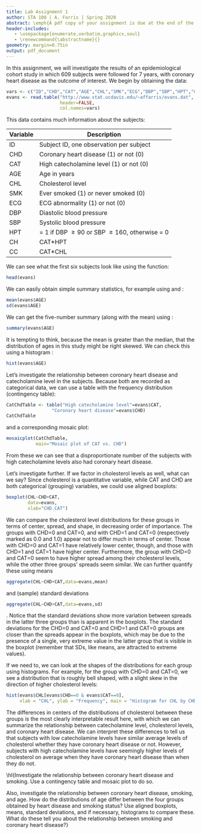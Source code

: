 ```yaml
---
title: Lab Assignment 1
author: STA 100 | A. Farris | Spring 2020
abstract: \emph{A pdf copy of your assignment is due at the end of the day (11:59pm PT) Monday, April 20. Submission of the pdf will be through Canvas. Please put in the effort to make it look reasonably professional -- you're encouraged to use R Markdown. Note that specific tasks for you are \hl{highlighted}.}
header-includes:
   - \usepackage{enumerate,verbatim,graphicx,soul}
   - \renewcommand{\abstractname}{}
geometry: margin=0.75in
output: pdf_document
---
```


\subsection*{Introduction to the Evans data}
In this assignment, we will investigate the results of an epidemiological cohort study in which 609 subjects were followed for 7 years, with coronary heart disease as the outcome of interest. We begin by obtaining the data:

```r
vars <- c("ID","CHD","CAT","AGE","CHL","SMK","ECG","DBP","SBP","HPT","CH","CC")
evans <- read.table("http://www.stat.ucdavis.edu/~affarris/evans.dat",
                    header=FALSE,
                    col.names=vars)
```

This data contains much information about the subjects:

| Variable | Description |
| -------- | ----------- |
|ID | Subject ID, one observation per subject |
|CHD | Coronary heart disease (1) or not (0)|
|CAT | High catecholamine level (1) or not (0)|
|AGE | Age in years|
|CHL | Cholesterol level|
|SMK | Ever smoked (1) or never smoked (0)|
|ECG | ECG abnormality (1) or not (0)|
|DBP | Diastolic blood pressure|
|SBP | Systolic blood pressure|
|HPT | = 1 if DBP $\ge 90$ or SBP $\ge 160$, otherwise = 0|
|CH | CAT*HPT|
|CC | CAT*CHL|

We can see what the first six subjects look like using the \verb+head+ function:
```r
head(evans)
```
We can easily obtain simple summary statistics, for example using \verb+mean+ and \verb+sd+:
```r
mean(evans$AGE)
sd(evans$AGE)
```
We can get the five-number summary (along with the mean) using \verb+summary+:
```r
summary(evans$AGE)
```

It is tempting to think, because the mean is greater than the median, that the distribution of ages in this study might be right skewed. We can check this using a histogram :
```r
hist(evans$AGE)
```

Let's investigate the relationship between coronary heart disease and catecholamine level in the subjects. Because both are recorded as categorical data, we can use a table with the frequency distribution (contingency table): 
```r
CatChdTable <- table("High catecholamine level"=evans$CAT,
                 "Coronary heart disease"=evans$CHD)
CatChdTable
```

and a corresponding mosaic plot:

```r
mosaicplot(CatChdTable,
           main="Mosaic plot of CAT vs. CHD")
```

From these we can see that a disproportionate number of the subjects with high catecholamine levels also had coronary heart disease.

Let's investigate further. If we factor in cholesterol levels as well, what can we say? Since cholesterol is a quantitative variable, while CAT and CHD are both categorical (grouping) variables, we could use aligned boxplots:

```r
boxplot(CHL~CHD+CAT,
        data=evans,
        xlab="CHD.CAT")
```

We can compare the cholesterol level distributions for these groups in terms of center, spread, and shape, in decreasing order of importance. The groups with CHD=0 and CAT=0, and with CHD=1 and CAT=0 (respectively marked as 0.0 and 1.0) appear not to differ much in terms of center. Those with CHD=0 and CAT=1 have relatively lower center, though, and those with CHD=1 and CAT=1 have higher center. Furthermore, the group with CHD=0 and CAT=0 seem to have higher spread among their cholesterol levels, while the other three groups' spreads seem similar. We can further quantify these using means
```r
aggregate(CHL~CHD+CAT,data=evans,mean)
```
and (sample) standard deviations
```r
aggregate(CHL~CHD+CAT,data=evans,sd)
```
. Notice that the standard deviations show more variation between spreads in the latter three groups than is apparent in the boxplots. The standard deviations for the  CHD=0 and CAT=0 and  CHD=1 and CAT=0 groups are closer than the spreads appear in the boxplots, which may be due to the presence of a single, very extreme value in the latter group that is visible in the boxplot (remember that SDs, like means, are attracted to extreme values).

If we need to, we can look at the shapes of the distributions for each group using histograms. For example, for the group with CHD=0 and CAT=0, we see a distribution that is roughly bell shaped, with a slight skew in the direction of higher cholesterol levels:

```r
hist(evans$CHL[evans$CHD==0 & evans$CAT==0], 
     xlab = "CHL", ylab = "Frequency", main = "Histogram for CHL by CHD and CAT")
```



The differences in centers of the distributions of cholesterol between these groups is the most clearly interpretable result here, with which we can summarize the relationship between catecholamine level, cholesterol levels, and coronary heart disease. We can interpret these differences to tell us that subjects with low catecholamine levels have similar average levels of cholesterol whether they have coronary heart disease or not. However, subjects with high catecholamine levels have seemingly higher levels of cholesterol on average when they have coronary heart disease than when they do not.

\subsection*{Assignment}

\hl{Investigate the relationship between coronary heart disease and smoking. Use a contingency table and mosaic plot to do so.

Also, investigate the relationship between coronary heart disease, smoking, and age. How do the distributions of age differ between the four groups obtained by heart disease and smoking status? Use aligned boxplots, means, standard deviations, and if necessary, histograms to compare these. What do these tell you about the relationship between smoking and coronary heart disease?}

\hrulefill
\clearpage

\subsection*{Appendix: R Script}

```r
```

